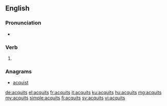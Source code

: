 ==English==

===Pronunciation===
* {{IPA|/əˈkwɪts/|lang=en}}

===Verb===
{{head|en|verb form}}

# {{en-third-person singular of|acquit}}

===Anagrams===
* [[acquist#English|acquist]]

[[de:acquits]]
[[el:acquits]]
[[fr:acquits]]
[[it:acquits]]
[[ku:acquits]]
[[hu:acquits]]
[[mg:acquits]]
[[my:acquits]]
[[simple:acquits]]
[[fi:acquits]]
[[sv:acquits]]
[[vi:acquits]]